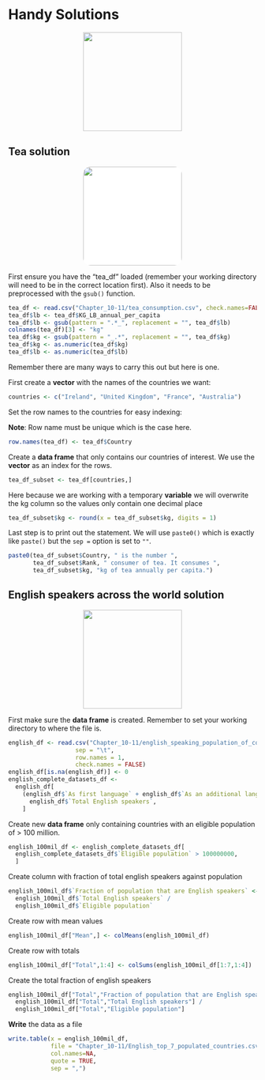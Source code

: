 # Handy Solutions
<center>
![](figures/answers.png){style="width:200px"}
</center>

## Tea solution
<center>
![](figures/tea.png){style="width:200px; background:white; border-radius:15px"}
</center>

First ensure you have the "tea_df" loaded (remember your working directory will need to be in the correct location first). Also it needs to be preprocessed with the `gsub()` function.
```r
tea_df <- read.csv("Chapter_10-11/tea_consumption.csv", check.names=FALSE)
tea_df$lb <- tea_df$KG_LB_annual_per_capita
tea_df$lb <- gsub(pattern = ".*_", replacement = "", tea_df$lb)
colnames(tea_df)[3] <- "kg"
tea_df$kg <- gsub(pattern = "_.*", replacement = "", tea_df$kg)
tea_df$kg <- as.numeric(tea_df$kg)
tea_df$lb <- as.numeric(tea_df$lb)
```

Remember there are many ways to carry this out but here is one.

First create a __vector__ with the names of the countries we want:
```r
countries <- c("Ireland", "United Kingdom", "France", "Australia")
```

Set the row names to the countries for easy indexing:

__Note__: Row name must be unique which is the case here.
```r
row.names(tea_df) <- tea_df$Country
```

Create a __data frame__ that only contains our countries of interest. We use the __vector__ as an index for the rows.
```r
tea_df_subset <- tea_df[countries,]
```

Here because we are working with a temporary __variable__ we will overwrite the kg column so the values only contain one decimal place
```r
tea_df_subset$kg <- round(x = tea_df_subset$kg, digits = 1)
```

Last step is to print out the statement. We will use `paste0()` which is exactly like `paste()` but the `sep =` option is set to `""`.
```r
paste0(tea_df_subset$Country, " is the number ", 
       tea_df_subset$Rank, " consumer of tea. It consumes ", 
       tea_df_subset$kg, "kg of tea annually per capita.")
```

## English speakers across the world solution
<center>
![](figures/language.png){style="width:200px"}
</center>

First make sure the __data frame__ is created. Remember to set your working directory to where the file is.
```r
english_df <- read.csv("Chapter_10-11/english_speaking_population_of_countries.tsv", 
                   sep = "\t", 
                   row.names = 1,
                   check.names = FALSE)
english_df[is.na(english_df)] <- 0
english_complete_datasets_df <- 
  english_df[
    (english_df$`As first language` + english_df$`As an additional language`) ==
      english_df$`Total English speakers`,
    ]
```

Create new __data frame__ only containing countries with an eligible population of > 100 million.
```r
english_100mil_df <- english_complete_datasets_df[
  english_complete_datasets_df$`Eligible population` > 100000000,
  ]
```

Create column with fraction of total english speakers against population
```r
english_100mil_df$`Fraction of population that are English speakers` <- 
  english_100mil_df$`Total English speakers` /
  english_100mil_df$`Eligible population`
```

Create row with mean values
```r
english_100mil_df["Mean",] <- colMeans(english_100mil_df)
```

Create row with totals
```r
english_100mil_df["Total",1:4] <- colSums(english_100mil_df[1:7,1:4])
```

Create the total fraction of english speakers
```r
english_100mil_df["Total","Fraction of population that are English speakers"] <- 
  english_100mil_df["Total","Total English speakers"] /
  english_100mil_df["Total","Eligible population"]
```

__Write__ the data as a file
```r
write.table(x = english_100mil_df, 
            file = "Chapter_10-11/English_top_7_populated_countries.csv", 
            col.names=NA,
            quote = TRUE, 
            sep = ",")
```

